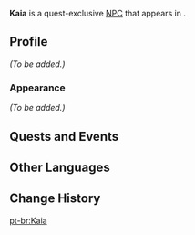 {{Meta
<!-- Remove this template after adding the missing info -->
|missing_NPC_profile  = yes
}}
{{Character Infobox
|type             = Quest NPC
|image            = NPC Kaia.png
|region           = Sumeru
|location         = Sumeru
|location2        = Fontaine
}}
'''Kaia''' is a quest-exclusive [[NPC]] that appears in {{Quest|Garcia's Paean: the Echo of Someone}}.

==Profile==
''(To be added.)''

===Appearance===
''(To be added.)''

==Quests and Events==
{{Quests and Events}}

==Other Languages==
{{Other Languages
|default_hidden = 1
|en        = Kaia
|zhs       = 迦雅
|zhs_rm    = Jiāyǎ
|zht       = 迦雅
|zht_rm    = Jiāyǎ
|ja        = ジャーヤ
|ja_rm     = Jaaya
|ko        = 카이아
|ko_rm     = 
|es        = Kaia
|fr        = Kaia
|ru        = Кайя
|th        = Kaia
|vi        = Kaia
|de        = Kaia
|id        = Kaia
|pt        = Kaia
|tr        = Kaia
|it        = Kaia
}}

==Change History==
{{Change History|3.6}}

[[pt-br:Kaia]]